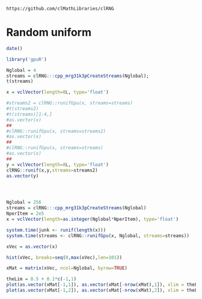 <!--
%\VignetteEngine{knitr::knitr}
%\VignetteIndexEntry{Random uniform}
-->


`https://github.com/clMathLibraries/clRNG`

# Random uniform

```r
date()
```


```r
library('gpuR')
```

```r
Nglobal = 4
streams = clRNG:::cpp_mrg31k3pCreateStreams(Nglobal);
t(streams)
```

```r
x = vclVector(length=8L, type='float')

#streams2 = clRNG::runifGpu(x, streams=streams)
#t(streams2)
#t(streams)[1:4,]
#as.vector(x)
##
#clRNG::runifGpu(x, streams=streams2)
#as.vector(x)
##
#clRNG::runifGpu(x, streams=streams)
#as.vector(x)
##
y = vclVector(length=8L, type='float')
clRNG::runif(x,y,streams=streams2)
as.vector(y)





```

```r

Nglobal = 256
streams = clRNG:::cpp_mrg31k3pCreateStreams(Nglobal)
NperItem = 2e5
x = vclVector(length=as.integer(Nglobal*NperItem), type='float')

system.time(junk <- runif(length(x)))
system.time(streams <- clRNG::runifGpu(x, Nglobal, streams=streams))

xVec = as.vector(x)

hist(xVec, breaks=seq(0,max(xVec),len=101))

xMat = matrix(xVec, ncol=Nglobal, byrow=TRUE)

theLim = 0.5 + 0.1*c(-1,1)
plot(as.vector(xMat[-1,1]), as.vector(xMat[-nrow(xMat),1]), xlim = theLim, ylim=theLim, pch='.')
plot(as.vector(xMat[-1,2]), as.vector(xMat[-nrow(xMat),2]), xlim = theLim, ylim=theLim, pch='.')

```

